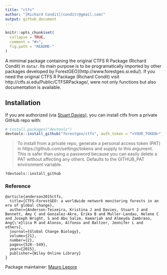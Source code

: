 ```yaml
---
title: "ctfs"
author: "[Richard Condit](conditr@gmail.com)"
output: github_document
---
```


<!-- README.md is generated from README.Rmd. Please edit that file -->

```r
knitr::opts_chunk$set(
  collapse = TRUE,
  comment = "#>",
  fig.path = "README-"
)
```

A mimimal package containing the original CTFS R Package (Richard Condit) in `data/`. Its main purpose is to be programatically imported by other packages developed by ForestGEO](http://www.forestgeo.si.edu/). If you need the original CTFS R Package (Richard Condit) visit http://ctfs.si.edu/Public/CTFSRPackage/, were not only functions but also documentation is available.

## Installation

If you are authorized (via [Stuart Davies](daviess@si.edu)), you can install ctfs from a private GitHub repo with:

```R
# install.packages("devtools")
devtools::install_github("forestgeo/ctfs", auth_token = "<YOUR_TOKEN>")
```

> To install from a private repo, generate a personal access token (PAT) in https://github.com/settings/tokens and supply to this argument. This is safer than using a password because you can easily delete a PAT without affecting any others. Defaults to the GITHUB_PAT environment variable.

`?devtools::install_github`

### Reference

```
@article{anderson2015ctfs,
  title={CTFS-ForestGEO: a worldwide network monitoring forests in an era of global change},
  author={Anderson-Teixeira, Kristina J and Davies, Stuart J and Bennett, Amy C and Gonzalez-Akre, Erika B and Muller-Landau, Helene C and Joseph Wright, S and Abu Salim, Kamariah and Almeyda Zambrano, Ang{\'e}lica M and Alonso, Alfonso and Baltzer, Jennifer L and others},
  journal={Global Change Biology},
  volume={21},
  number={2},
  pages={528--549},
  year={2015},
  publisher={Wiley Online Library}
}
```

Package maintainer: [Mauro Lepore](maurolepore@gmail.com)
